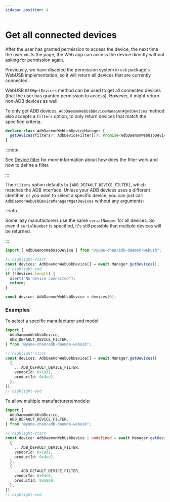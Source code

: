 ```yaml
---
sidebar_position: 4
---
```



# Get all connected devices

<Tabs className="runtime-tabs" groupId="runtime">
<TabItem value="web" label="Web">

After the user has granted permission to access the device, the next time the user visits the page, the Web app can access the device directly without asking for permission again.

</TabItem>
<TabItem value="node" label="Node.js">

Previously, we have disabled the permission system in `usb` package's WebUSB implementation, so it will return all devices that are currently connected.

</TabItem>
</Tabs>

WebUSB `USB#getDevices` method can be used to get all connected devices (that the user has granted permission to access). However, it might return non-ADB devices as well.

To only get ADB devices, `AdbDaemonWebUsbDeviceManager#getDevices` method also accepts a `filters` option, to only return devices that match the specified criteria.

```ts
declare class AdbDaemonWebUsbDeviceManager {
  getDevices(filters?: AdbDeviceFilter[]): Promise<AdbDaemonWebUsbDevice[]>;
}
```

:::note

See [Device filter](./device-filter.mdx) for more information about how does the filter work and how to define a filter.

:::

The `filters` option defaults to `[ADB_DEFAULT_DEVICE_FILTER]`, which matches the ADB interface. Unless your ADB devices uses a different identifier, or you want to select a specific device, you can just call `AdbDaemonWebUsbDeviceManager#getDevices` without any arguments:

:::info

Some lazy manufacturers use the same `serialNumber` for all devices. So even if `serialNumber` is specified, it's still possible that multiple devices will be returned.

:::

```ts transpile
import { AdbDaemonWebUsbDevice } from "@yume-chan/adb-daemon-webusb";

// highlight-start
const devices: AdbDaemonWebUsbDevice[] = await Manager.getDevices();
// highlight-end
if (!devices.length) {
  alert("No device connected");
  return;
}

const device: AdbDaemonWebUsbDevice = devices[0];
```

### Examples

To select a specific manufacturer and model:

```ts transpile
import {
  AdbDaemonWebUsbDevice,
  ADB_DEFAULT_DEVICE_FILTER,
} from "@yume-chan/adb-daemon-webusb";

// highlight-start
const devices: AdbDaemonWebUsbDevice[] = await Manager.getDevices([
  {
    ...ADB_DEFAULT_DEVICE_FILTER,
    vendorId: 0x18d1,
    productId: 0x4ee2,
  },
]);
// highlight-end
```

To allow multiple manufacturers/models:

```ts transpile
import {
  AdbDaemonWebUsbDevice,
  ADB_DEFAULT_DEVICE_FILTER,
} from "@yume-chan/adb-daemon-webusb";

// highlight-start
const device: AdbDaemonWebUsbDevice | undefined = await Manager.getDevices([
  {
    ...ADB_DEFAULT_DEVICE_FILTER,
    vendorId: 0x18d1,
    productId: 0x4ee2,
  },
  {
    ...ADB_DEFAULT_DEVICE_FILTER,
    vendorId: 0x04e8,
    productId: 0x6860,
  },
]);
// highlight-end
```
